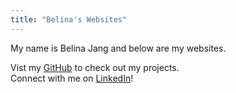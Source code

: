 ```yaml
---
title: "Belina's Websites"
---
```


My name is Belina Jang and below are my websites.

Vist my [GitHub](https://github.com/belinajang/) to check out my projects.\
Connect with me on [LinkedIn](https://www.linkedin.com/in/belinajang/)!
